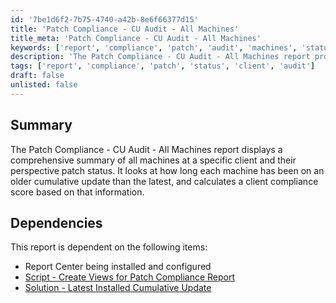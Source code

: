 ```yaml
---
id: '7be1d6f2-7b75-4740-a42b-8e6f66377d15'
title: 'Patch Compliance - CU Audit - All Machines'
title_meta: 'Patch Compliance - CU Audit - All Machines'
keywords: ['report', 'compliance', 'patch', 'audit', 'machines', 'status', 'client']
description: 'The Patch Compliance - CU Audit - All Machines report provides a detailed overview of all machines at a specific client, assessing their patch status and calculating compliance scores based on the duration of outdated cumulative updates.'
tags: ['report', 'compliance', 'patch', 'status', 'client', 'audit']
draft: false
unlisted: false
---
```

## Summary

The Patch Compliance - CU Audit - All Machines report displays a comprehensive summary of all machines at a specific client and their perspective patch status. It looks at how long each machine has been on an older cumulative update than the latest, and calculates a client compliance score based on that information.

## Dependencies

This report is dependent on the following items:

- Report Center being installed and configured
- [Script - Create Views for Patch Compliance Report](https://proval.itglue.com/5078775/docs/17897696)
- [Solution - Latest Installed Cumulative Update](https://proval.itglue.com/5078775/docs/12850104)
